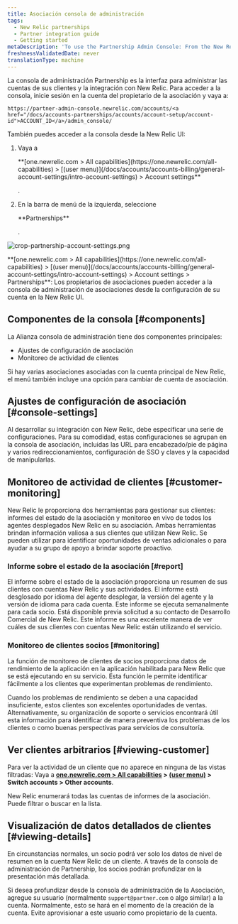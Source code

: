 ```yaml
---
title: Asociación consola de administración
tags:
  - New Relic partnerships
  - Partner integration guide
  - Getting started
metaDescription: 'To use the Partnership Admin Console: From the New Relic menu bar, select (partner account) > Account settings.'
freshnessValidatedDate: never
translationType: machine
---
```


La consola de administración Partnership es la interfaz para administrar las cuentas de sus clientes y la integración con New Relic. Para acceder a la consola, inicie sesión en la cuenta del propietario de la asociación y vaya a:

```
https://partner-admin-console.newrelic.com/accounts/<a href="/docs/accounts-partnerships/accounts/account-setup/account-id">ACCOUNT_ID</a>/admin_console/
```

También puedes acceder a la consola desde la New Relic UI:

1. Vaya a

   <DNT>
     **[one.newrelic.com > All capabilities](https://one.newrelic.com/all-capabilities) > [(user menu)](/docs/accounts/accounts-billing/general-account-settings/intro-account-settings) > Account settings**
   </DNT>

   .

2. En la barra de menú de la izquierda, seleccione

   <DNT>
     **Partnerships**
   </DNT>

   .

<img
  title="crop-partnership-account-settings.png"
  alt="crop-partnership-account-settings.png"
  src="/images/accounts_screenshot-crop_partnership-settings.webp"
/>

<figcaption>
  <DNT>**[one.newrelic.com > All capabilities](https://one.newrelic.com/all-capabilities) > [(user menu)](/docs/accounts/accounts-billing/general-account-settings/intro-account-settings) > Account settings > Partnerships**</DNT>: Los propietarios de asociaciones pueden acceder a la consola de administración de asociaciones desde la configuración de su cuenta en la New Relic UI.
</figcaption>

## Componentes de la consola [#components]

La Alianza consola de administración tiene dos componentes principales:

* Ajustes de configuración de asociación
* Monitoreo de actividad de clientes

Si hay varias asociaciones asociadas con la cuenta principal de New Relic, el menú también incluye una opción para cambiar de cuenta de asociación.

## Ajustes de configuración de asociación [#console-settings]

Al desarrollar su integración con New Relic, debe especificar una serie de configuraciones. Para su comodidad, estas configuraciones se agrupan en la consola de asociación, incluidas las URL para encabezado/pie de página y varios redireccionamientos, configuración de SSO y claves y la capacidad de manipularlas.

## Monitoreo de actividad de clientes [#customer-monitoring]

New Relic le proporciona dos herramientas para gestionar sus clientes: informes del estado de la asociación y monitoreo en vivo de todos los agentes desplegados New Relic en su asociación. Ambas herramientas brindan información valiosa a sus clientes que utilizan New Relic. Se pueden utilizar para identificar oportunidades de ventas adicionales o para ayudar a su grupo de apoyo a brindar soporte proactivo.

### Informe sobre el estado de la asociación [#report]

El informe sobre el estado de la asociación proporciona un resumen de sus clientes con cuentas New Relic y sus actividades. El informe está desglosado por idioma del agente desplegar, la versión del agente y la versión de idioma para cada cuenta. Este informe se ejecuta semanalmente para cada socio. Está disponible previa solicitud a su contacto de Desarrollo Comercial de New Relic. Este informe es una excelente manera de ver cuáles de sus clientes con cuentas New Relic están utilizando el servicio.

### Monitoreo de clientes socios [#monitoring]

La función de monitoreo de clientes de socios proporciona datos de rendimiento de la aplicación en la aplicación habilitada para New Relic que se está ejecutando en su servicio. Esta función le permite identificar fácilmente a los clientes que experimentan problemas de rendimiento.

Cuando los problemas de rendimiento se deben a una capacidad insuficiente, estos clientes son excelentes oportunidades de ventas. Alternativamente, su organización de soporte o servicios encontrará útil esta información para identificar de manera preventiva los problemas de los clientes o como buenas perspectivas para servicios de consultoría.

## Ver clientes arbitrarios [#viewing-customer]

Para ver la actividad de un cliente que no aparece en ninguna de las vistas filtradas: Vaya a <DNT>**[one.newrelic.com > All capabilities](https://one.newrelic.com/all-capabilities) > [(user menu)](/docs/accounts/accounts-billing/general-account-settings/intro-account-settings) > Switch accounts > Other accounts**</DNT>.

New Relic enumerará todas las cuentas de informes de la asociación. Puede filtrar o buscar en la lista.

## Visualización de datos detallados de clientes [#viewing-details]

En circunstancias normales, un socio podrá ver solo los datos de nivel de resumen en la cuenta New Relic de un cliente. A través de la consola de administración de Partnership, los socios podrán profundizar en la presentación más detallada.

Si desea profundizar desde la consola de administración de la Asociación, agregue su usuario (normalmente `support@partner.com` o algo similar) a la cuenta. Normalmente, esto se hará en el momento de la creación de la cuenta. Evite aprovisionar a este usuario como propietario de la cuenta.
